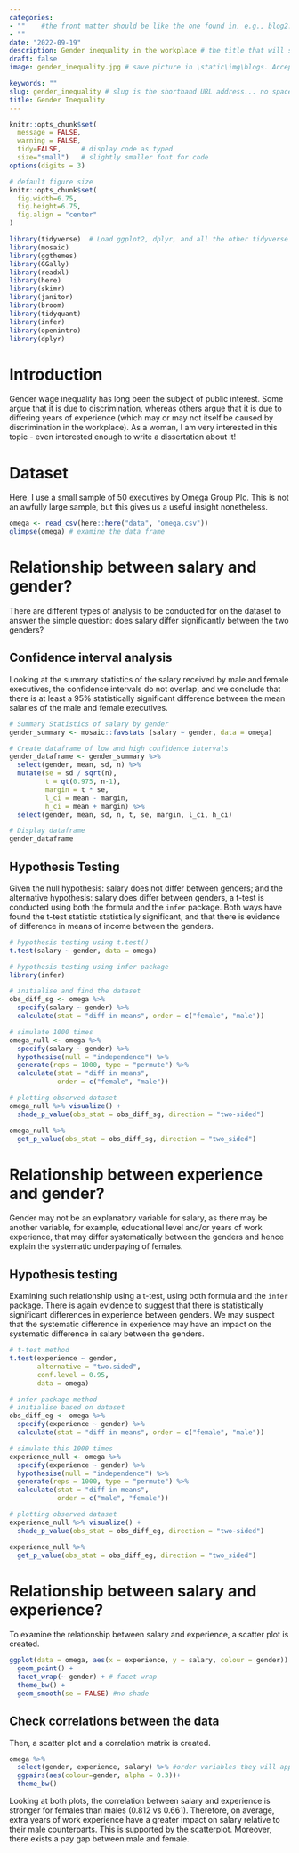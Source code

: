 ```yaml
---
categories:  
- ""    #the front matter should be like the one found in, e.g., blog2.md. It cannot be like the normal Rmd we used
- ""
date: "2022-09-19"
description: Gender inequality in the workplace # the title that will show up once someone gets to this page
draft: false
image: gender_inequality.jpg # save picture in \static\img\blogs. Acceptable formats= jpg, jpeg, or png . Your iPhone pics wont work

keywords: ""
slug: gender_inequality # slug is the shorthand URL address... no spaces plz
title: Gender Inequality
---
```

  
```r
knitr::opts_chunk$set(
  message = FALSE, 
  warning = FALSE, 
  tidy=FALSE,     # display code as typed
  size="small")   # slightly smaller font for code
options(digits = 3)

# default figure size
knitr::opts_chunk$set(
  fig.width=6.75, 
  fig.height=6.75,
  fig.align = "center"
)
```


```r
library(tidyverse)  # Load ggplot2, dplyr, and all the other tidyverse packages
library(mosaic)
library(ggthemes)
library(GGally)
library(readxl)
library(here)
library(skimr)
library(janitor)
library(broom)
library(tidyquant)
library(infer)
library(openintro)
library(dplyr)
```

# Introduction

Gender wage inequality has long been the subject of public interest. Some argue that it is due to discrimination, whereas others argue that it is due to differing years of experience (which may or may not itself be caused by discrimination in the workplace). As a woman, I am very interested in this topic - even interested enough to write a dissertation about it! 

# Dataset

Here, I use a small sample of 50 executives by Omega Group Plc. This is not an awfully large sample, but this gives us a useful insight nonetheless.

```r
omega <- read_csv(here::here("data", "omega.csv"))
glimpse(omega) # examine the data frame
```

# Relationship between salary and gender?

There are different types of analysis to be conducted for on the dataset to answer the simple question: does salary differ significantly between the two genders?

## Confidence interval analysis

Looking at the summary statistics of the salary received by male and female executives, the confidence intervals do not overlap, and we conclude that there is at least a 95% statistically significant difference between the mean salaries of the male and female executives.

```r
# Summary Statistics of salary by gender
gender_summary <- mosaic::favstats (salary ~ gender, data = omega)

# Create dataframe of low and high confidence intervals
gender_dataframe <- gender_summary %>%
  select(gender, mean, sd, n) %>%
  mutate(se = sd / sqrt(n),
         t = qt(0.975, n-1),
         margin = t * se,
         l_ci = mean - margin,
         h_ci = mean + margin) %>% 
  select(gender, mean, sd, n, t, se, margin, l_ci, h_ci)

# Display dataframe
gender_dataframe
```
## Hypothesis Testing

Given the null hypothesis: salary does not differ between genders; and the alternative hypothesis: salary does differ between genders, a t-test is conducted using both the formula and the `infer` package. Both ways have found the t-test statistic statistically significant, and that there is evidence of difference in means of income between the genders.

```r
# hypothesis testing using t.test() 
t.test(salary ~ gender, data = omega)

```

```r
# hypothesis testing using infer package
library(infer)

# initialise and find the dataset
obs_diff_sg <- omega %>%
  specify(salary ~ gender) %>%
  calculate(stat = "diff in means", order = c("female", "male"))

# simulate 1000 times
omega_null <- omega %>%
  specify(salary ~ gender) %>%
  hypothesise(null = "independence") %>%
  generate(reps = 1000, type = "permute") %>%
  calculate(stat = "diff in means",
            order = c("female", "male"))

# plotting observed dataset
omega_null %>% visualize() +
  shade_p_value(obs_stat = obs_diff_sg, direction = "two-sided")

omega_null %>%
  get_p_value(obs_stat = obs_diff_sg, direction = "two_sided")

```

# Relationship between experience and gender?

Gender may not be an explanatory variable for salary, as there may be another variable, for example, educational level and/or years of work experience, that may differ systematically between the genders and hence explain the systematic underpaying of females.

## Hypothesis testing

Examining such relationship using a t-test, using both formula and the `infer` package. There is again evidence to suggest that there is statistically significant differences in experience between genders. We may suspect that the systematic difference in experience may have an impact on the systematic difference in salary between the genders.

```r
# t-test method
t.test(experience ~ gender,
       alternative = "two.sided",
       conf.level = 0.95,
       data = omega)

# infer package method
# initialise based on dataset
obs_diff_eg <- omega %>%
  specify(experience ~ gender) %>%
  calculate(stat = "diff in means", order = c("female", "male"))

# simulate this 1000 times
experience_null <- omega %>%
  specify(experience ~ gender) %>%
  hypothesise(null = "independence") %>%
  generate(reps = 1000, type = "permute") %>%
  calculate(stat = "diff in means",
            order = c("male", "female"))

# plotting observed dataset
experience_null %>% visualize() +
  shade_p_value(obs_stat = obs_diff_eg, direction = "two-sided")

experience_null %>%
  get_p_value(obs_stat = obs_diff_eg, direction = "two_sided")

```

# Relationship between salary and experience?

To examine the relationship between salary and experience, a scatter plot is created.

```r
ggplot(data = omega, aes(x = experience, y = salary, colour = gender)) +
  geom_point() +
  facet_wrap(~ gender) + # facet wrap
  theme_bw() +
  geom_smooth(se = FALSE) #no shade

```


## Check correlations between the data
Then, a scatter plot and a correlation matrix is created. 

```r
omega %>% 
  select(gender, experience, salary) %>% #order variables they will appear in ggpairs()
  ggpairs(aes(colour=gender, alpha = 0.3))+
  theme_bw()
```

Looking at both plots, the correlation between salary and experience is stronger for females than males (0.812 vs 0.661). Therefore, on average, extra years of work experience have a greater impact on salary relative to their male counterparts. This is supported by the scatterplot. Moreover, there exists a pay gap between male and female.